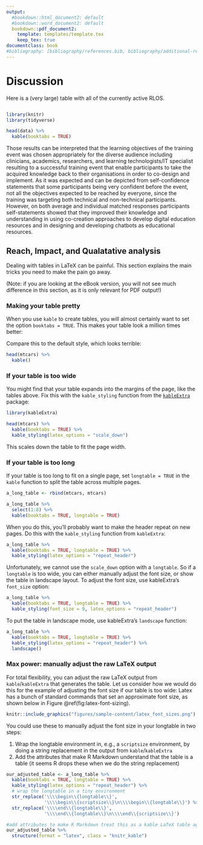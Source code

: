 ```yaml
---
output:
  #bookdown::html_document2: default
  #bookdown::word_document2: default
  bookdown::pdf_document2:
    template: templates/template.tex
    keep_tex: true
documentclass: book
#bibliography: [bibliography/references.bib, bibliography/additional-references.bib]
---
```


# Discussion {#Discussion } 
\minitoc <!-- this will include a mini table of contents-->

Here is a (very large) table with all of the currently active RLOS.

```r




```

```r
library(knitr)
library(tidyverse)

head(data) %>% 
  kable(booktabs = TRUE)
```


Those results can be interpreted that the learning objectives of the training event was chosen appropriately for the diverse audience including clinicians, academics, researchers, and learning technologists/IT specialist resulting to a successful training event that enable participants to take the acquired knowledge back to their organisations in order to co-design and implement. As it was expected and can be depicted from self-confidence statements that some participants being very confident before the event, not all the objectives expected to be reached by everyone, since the training was targeting both technical and non-technical participants. However, on both average and individual matched responses participants self-statements showed that they improved their knowledge and understanding in using co-creation approaches to develop digital education resources and in designing and developing chatbots as educational resources.







## Reach, Impact, and Qualatative analysis 








Dealing with tables in LaTeX can be painful.
This section explains the main tricks you need to make the pain go away.

(Note: if you are looking at the eBook version, you will not see much difference in this section, as it is only relevant for PDF output!)

### Making your table pretty
When you use `kable` to create tables, you will almost certainly want to set the option `booktabs = TRUE`.
This makes your table look a million times better:



Compare this to the default style, which looks terrible:


```r
head(mtcars) %>% 
  kable()
```


### If your table is too wide


You might find that your table expands into the margins of the page, like the tables above.
Fix this with the `kable_styling` function from the [`kableExtra`](https://haozhu233.github.io/kableExtra/) package:

```r
library(kableExtra)

head(mtcars) %>% 
  kable(booktabs = TRUE) %>% 
  kable_styling(latex_options = "scale_down")
```

This scales down the table to fit the page width.


### If your table is too long
If your table is too long to fit on a single page, set `longtable = TRUE` in the `kable` function to split the table across multiple pages.

```r
a_long_table <- rbind(mtcars, mtcars)

a_long_table %>% 
  select(1:8) %>% 
  kable(booktabs = TRUE, longtable = TRUE)
```

When you do this, you'll probably want to make the header repeat on new pages.
Do this with the `kable_styling` function from `kableExtra`:

```r
a_long_table %>% 
  kable(booktabs = TRUE, longtable = TRUE) %>% 
  kable_styling(latex_options = "repeat_header")
```

Unfortunately, we cannot use the `scale_down` option with a `longtable`. 
So if a `longtable` is too wide, you can either manually adjust the font size, or show the table in landscape layout. 
To adjust the font size, use kableExtra's `font_size` option:

```r
a_long_table %>% 
  kable(booktabs = TRUE, longtable = TRUE) %>% 
  kable_styling(font_size = 9, latex_options = "repeat_header")
```

To put the table in landscape mode, use kableExtra's `landscape` function:

```r
a_long_table %>% 
  kable(booktabs = TRUE, longtable = TRUE) %>% 
  kable_styling(latex_options = "repeat_header") %>% 
  landscape()
```

### Max power: manually adjust the raw LaTeX output {#max-power}
For total flexibility, you can adjust the raw LaTeX output from `kable`/`kableExtra` that generates the table.
Let us consider how we would do this for the example of adjusting the font size if our table is too wide:
Latex has a bunch of standard commands that set an approximate font size, as shown below in Figure \@ref(fig:latex-font-sizing).

```r
knitr::include_graphics("figures/sample-content/latex_font_sizes.png")
```

You could use these to manually adjust the font size in your longtable in two steps:

1. Wrap the longtable environment in, e.g., a `scriptsize` environment, by doing a string replacement in the output from `kable`/`kableExtra`
2. Add the attributes that make R Markdown understand that the table is a table (it seems R drops these when we do the string replacement)

```r
our_adjusted_table <- a_long_table %>% 
  kable(booktabs = TRUE, longtable = TRUE) %>% 
  kable_styling(latex_options = "repeat_header") %>% 
  # wrap the longtable in a tiny environment
  str_replace('\\\\begin\\{longtable\\}', 
              '\\\\begin\\{scriptsize\\}\n\\\\begin\\{longtable\\}') %>%
  str_replace('\\\\end\\{longtable\\}', 
              '\\\\end\\{longtable\\}\n\\\\end\\{scriptsize\\}')

#add attributes to make R Markdown treat this as a kable LaTeX table again
our_adjusted_table %>% 
  structure(format = "latex", class = "knitr_kable")
```
